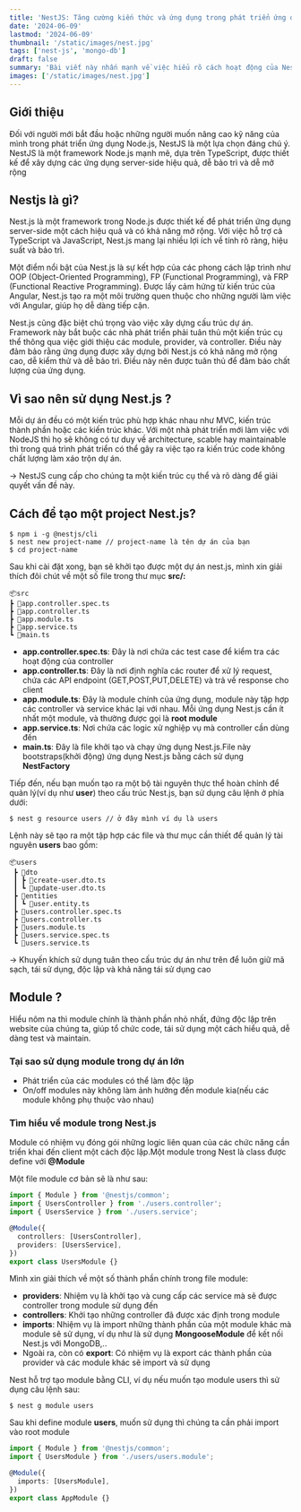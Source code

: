 ```yaml
---
title: 'NestJS: Tăng cường kiến thức và ứng dụng trong phát triển ứng dụng Node.js'
date: '2024-06-09'
lastmod: '2024-06-09'
thumbnail: '/static/images/nest.jpg'
tags: ['nest-js', 'mongo-db']
draft: false
summary: 'Bài viết này nhấn mạnh về việc hiểu rõ cách hoạt động của Nest.js trong phát triển ứng dụng Node.js. Chúng ta sẽ khám phá cách xây dựng một ứng dụng có cấu trúc rõ ràng, có khả năng mở rộng cao, dễ kiểm thử và bảo trì.'
images: ['/static/images/nest.jpg']
---
```


## Giới thiệu

Đối với người mới bắt đầu hoặc những người muốn nâng cao kỹ năng của mình trong phát triển ứng dụng Node.js, NestJS là một lựa chọn đáng chú ý. NestJS là một framework Node.js mạnh mẽ, dựa trên TypeScript, được thiết kế để xây dựng các ứng dụng server-side hiệu quả, dễ bảo trì và dễ mở rộng

<TOCInline toc={props.toc} exclude="Introduction" />

## Nestjs là gì?

Nest.js là một framework trong Node.js được thiết kế để phát triển ứng dụng server-side một cách hiệu quả và có khả năng mở rộng. Với việc hỗ trợ cả TypeScript và JavaScript, Nest.js mang lại nhiều lợi ích về tính rõ ràng, hiệu suất và bảo trì.

Một điểm nổi bật của Nest.js là sự kết hợp của các phong cách lập trình như OOP (Object-Oriented Programming), FP (Functional Programming), và FRP (Functional Reactive Programming). Được lấy cảm hứng từ kiến trúc của Angular, Nest.js tạo ra một môi trường quen thuộc cho những người làm việc với Angular, giúp họ dễ dàng tiếp cận.

Nest.js cũng đặc biệt chú trọng vào việc xây dựng cấu trúc dự án. Framework này bắt buộc các nhà phát triển phải tuân thủ một kiến trúc cụ thể thông qua việc giới thiệu các module, provider, và controller. Điều này đảm bảo rằng ứng dụng được xây dựng bởi Nest.js có khả năng mở rộng cao, dễ kiểm thử và dễ bảo trì. Điều này nên được tuân thủ để đảm bảo chất lượng của ứng dụng.

## Vì sao nên sử dụng Nest.js ?

Mỗi dự án đều có một kiến trúc phù hợp khác nhau như MVC, kiến trúc thành phần hoặc các kiến trúc khác. Với một nhà phát triển mới làm việc với NodeJS thì họ sẽ không có tư duy về architecture, scable hay maintainable thì trong quá trình phát triển có thể gây ra việc tạo ra kiến trúc code không chất lượng làm xáo trộn dự án.

→ NestJS cung cấp cho chúng ta một kiến trúc cụ thể và rõ dàng để giải quyết vấn đề này.

## Cách để tạo một project Nest.js?

```
$ npm i -g @nestjs/cli
$ nest new project-name // project-name là tên dự án của bạn
$ cd project-name
```

Sau khi cài đặt xong, bạn sẽ khởi tạo được một dự án nest.js, mình xin giải thích đôi chút về một số file trong thư mục **src/:**

```
📦src
┣ 📜app.controller.spec.ts
┣ 📜app.controller.ts
┣ 📜app.module.ts
┣ 📜app.service.ts
┗ 📜main.ts
```

- **app.controller.spec.ts**: Đây là nơi chứa các test case để kiểm tra các hoạt động của controller
- **app.controller.ts**: Đây là nơi định nghĩa các router để xử lý request, chứa các API endpoint (GET,POST,PUT,DELETE) và trả về response cho client
- **app.module.ts**: Đây là module chính của ứng dụng, module này tập hợp các controller và service khác lại với nhau. Mỗi ứng dụng Nest.js cần ít nhất một module, và thường được gọi là **root module**
- **app.service.ts**: Nơi chứa các logic xử nghiệp vụ mà controller cần dùng đến
- **main.ts**: Đây là file khởi tạo và chạy ứng dụng Nest.js.File này bootstraps(khởi động) ứng dụng Nest.js bằng cách sử dụng **NestFactory**

Tiếp đến, nếu bạn muốn tạo ra một bộ tài nguyên thực thể hoàn chỉnh để quản lý(ví dụ như **user**) theo cấu trúc Nest.js, bạn sử dụng câu lệnh ở phía dưới:

```
$ nest g resource users // ở đây mình ví dụ là users
```

Lệnh này sẽ tạo ra một tập hợp các file và thư mục cần thiết để quản lý tài nguyên **users** bao gồm:

```
📦users
 ┣ 📂dto
 ┃ ┣ 📜create-user.dto.ts
 ┃ ┗ 📜update-user.dto.ts
 ┣ 📂entities
 ┃ ┗ 📜user.entity.ts
 ┣ 📜users.controller.spec.ts
 ┣ 📜users.controller.ts
 ┣ 📜users.module.ts
 ┣ 📜users.service.spec.ts
 ┗ 📜users.service.ts
```

→ Khuyến khích sử dụng tuân theo cấu trúc dự án như trên để luôn giữ mã sạch, tái sử dụng, độc lập và khả năng tái sử dụng cao

## Module ?

Hiểu nôm na thì module chính là thành phần nhỏ nhất, đứng độc lập trên website của chúng ta, giúp tổ chức code, tái sử dụng một cách hiểu quả, dễ dàng test và maintain.

### Tại sao sử dụng module trong dự án lớn

- Phát triển của các modules có thể làm độc lập
- On/off modules này không làm ảnh hưởng đến module kia(nếu các module không phụ thuộc vào nhau)

### Tìm hiểu về module trong Nest.js

Module có nhiệm vụ đóng gói những logic liên quan của các chức năng cần triển khai đến client một cách độc lập.Một module trong Nest là class được define với **@Module**

Một file module cơ bản sẽ là như sau:

```ts:users/users.module.ts
import { Module } from '@nestjs/common';
import { UsersController } from './users.controller';
import { UsersService } from './users.service';

@Module({
  controllers: [UsersController],
  providers: [UsersService],
})
export class UsersModule {}
```

Mình xin giải thích về một số thành phần chính trong file module:

- **providers**: Nhiệm vụ là khởi tạo và cung cấp các service mà sẽ được controller trong module sử dụng đến
- **controllers**: Khởi tạo những controller đã được xác định trong module
- **imports**: Nhiệm vụ là import những thành phần của một module khác mà module sẽ sử dụng, ví dụ như là sử dụng **MongooseModule** để kết nối Nest.js với MongoDB,..
- Ngoài ra, còn có **export**: Có nhiệm vụ là export các thành phần của provider và các module khác sẽ import và sử dụng

Nest hỗ trợ tạo module bằng CLI, ví dụ nếu muốn tạo module users thì sử dụng câu lệnh sau:

```
$ nest g module users
```

Sau khi define module **users**, muốn sử dụng thì chúng ta cần phải import vào root module

```ts:app.module.ts
import { Module } from '@nestjs/common';
import { UsersModule } from './users/users.module';

@Module({
  imports: [UsersModule],
})
export class AppModule {}

```
